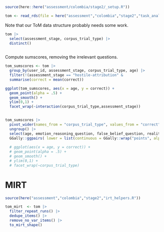 
```r
source(here::here("assessment/colombia/stage2/_setup.R"))

tom <- read_rds(file = here("assessment","colombia","stage2","task_analyses","data","tom_data.rds"))
```

Note that our ToM data structure probably needs some work.

```r
tom |>
  select(assessment_stage, corpus_trial_type) |>
  distinct()
  
```


Compute sumscores, removing the irrelevant questions.

```r
tom_sumscores <- tom |> 
  group_by(user_id, assessment_stage, corpus_trial_type, age) |>
  filter(!(assessment_stage == "hostile-attribution" & 
  summarise(correct = mean(correct)) 

ggplot(tom_sumscores, aes(x = age, y = correct)) + 
  geom_point(alpha = .5) + 
  geom_smooth() +
  ylim(0,1) + 
  facet_wrap(~interaction(corpus_trial_type,assessment_stage))
  
```

```r
tom_sumscores |> 
  pivot_wider(names_from = "corpus_trial_type", values_from = "correct") |>
  ungroup() |>
  select(age, emotion_reasoning_question, false_belief_question, reality_check_question) |>
  GGally::ggpairs( lower = list(continuous = GGally::wrap("points", alpha = 0.3)))
  
  # ggplot(aes(x = age, y = correct)) + 
  # geom_point(alpha = .5) + 
  # geom_smooth() +
  # ylim(0,1) + 
  # facet_wrap(~corpus_trial_type)

```




# MIRT

```r
source(here("assessment","colombia","stage2","irt_helpers.R"))

tom_mirt  <- tom |> 
  filter_repeat_runs() |>
  dedupe_items() |> 
  remove_no_var_items() |>
  to_mirt_shape()
```

